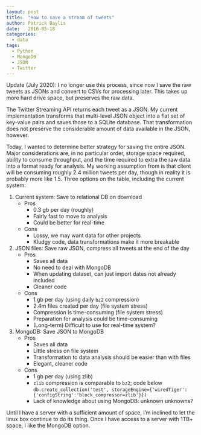 ```yaml
---
layout: post
title:  "How to save a stream of tweets"
author: Patrick Baylis
date:   2016-05-18
categories: 
  - data
tags:
  - Python
  - MongoDB
  - JSON
  - Twitter
---
```


::: {.callout-note}
Update (July 2020): I no longer use this process, since now I save the raw tweets as JSONs and convert to CSVs for processing later. This takes up more hard drive space, but preserves the raw data.
:::

The Twitter Streaming API returns each tweet as a JSON. My current implementation transforms that multi-level JSON object into a flat set of key-value pairs and saves those to a SQLite database. That transformation does not preserve the considerable amount of data available in the JSON, however.

Today, I wanted to determine better strategy for saving the entire JSON. Major considerations are, in no particular order, storage space required, ability to consume throughput, and the time required to extra the raw data into a format ready for analysis. My working assumption from is that client will be consuming roughly 2.4 million tweets per day, though in reality it is probably more like 1.5. Three options on the table, including the current system:

1. Current system: Save to relational DB on download
    - Pros
        - 0.3 gb per day (roughly)
        - Fairly fast to move to analysis
        - Could be better for real-time
    - Cons
        - Lossy, we may want data for other projects
        - Kludgy code, data transformations make it more breakable
2. JSON files: Save raw JSON, compress all tweets at the end of the day
    - Pros
        - Saves all data
        - No need to deal with MongoDB
        - When updating dataset, can just import dates not already included
        - Cleaner code
    - Cons
        - 1 gb per day (using daily `bz2` compression)
        - 2.4m files created per day (file system stress)
        - Compression is time-consuming (file system stress)
        - Preparation for analysis could be time-consuming
        - (Long-term) Difficult to use for real-time system?
3. MongoDB: Save JSON to MongoDB
    - Pros
        - Saves all data
        - Little stress on file system
        - Transformation to data analysis should be easier than with files
        - Elegant, cleaner code
    - Cons
        - 1 gb per day (using zlib)
        - `zlib` compression is comparable to `bz2`; code below
        `db.create_collection('test', storageEngine={'wiredTiger':{'configString':'block_compressor=zlib'}})
        `
        - Lack of knowledge about using MongoDB: unknown unknowns?

Until I have a server with a sufficient amount of space, I'm inclined to let the linux box continue to do its thing. Once I have access to a server with 1TB+ space, I like the MongoDB option.
